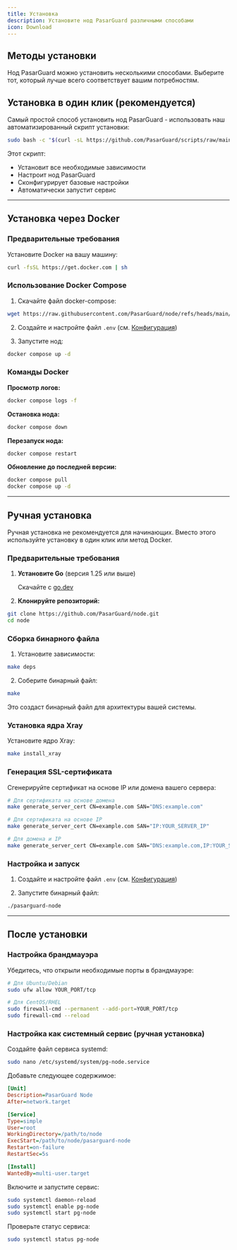 ```yaml
---
title: Установка
description: Установите нод PasarGuard различными способами
icon: Download
---
```


## Методы установки

Нод PasarGuard можно установить несколькими способами. Выберите тот, который лучше всего соответствует вашим потребностям.

## Установка в один клик (рекомендуется)

Самый простой способ установить нод PasarGuard - использовать наш автоматизированный скрипт установки:

```bash
sudo bash -c "$(curl -sL https://github.com/PasarGuard/scripts/raw/main/pg-node.sh)" @ install
```

Этот скрипт:
- Установит все необходимые зависимости
- Настроит нод PasarGuard
- Сконфигурирует базовые настройки
- Автоматически запустит сервис

---

## Установка через Docker

### Предварительные требования

Установите Docker на вашу машину:

```bash
curl -fsSL https://get.docker.com | sh
```

### Использование Docker Compose

1. Скачайте файл docker-compose:

```bash
wget https://raw.githubusercontent.com/PasarGuard/node/refs/heads/main/docker-compose.yml
```

2. Создайте и настройте файл `.env` (см. [Конфигурация](/node/configuration))

3. Запустите нод:

```bash
docker compose up -d
```

### Команды Docker

**Просмотр логов:**
```bash
docker compose logs -f
```

**Остановка нода:**
```bash
docker compose down
```

**Перезапуск нода:**
```bash
docker compose restart
```

**Обновление до последней версии:**
```bash
docker compose pull
docker compose up -d
```

---

## Ручная установка

<Callout type="warn">
  Ручная установка не рекомендуется для начинающих. Вместо этого используйте установку в один клик или метод Docker.
</Callout>

### Предварительные требования

1. **Установите Go** (версия 1.25 или выше)

   Скачайте с [go.dev](https://go.dev/dl/)

2. **Клонируйте репозиторий:**

```bash
git clone https://github.com/PasarGuard/node.git
cd node
```

### Сборка бинарного файла

1. Установите зависимости:

```bash
make deps
```

2. Соберите бинарный файл:

```bash
make
```

Это создаст бинарный файл для архитектуры вашей системы.

### Установка ядра Xray

Установите ядро Xray:

```bash
make install_xray
```

### Генерация SSL-сертификата

Сгенерируйте сертификат на основе IP или домена вашего сервера:

```bash
# Для сертификата на основе домена
make generate_server_cert CN=example.com SAN="DNS:example.com"

# Для сертификата на основе IP
make generate_server_cert CN=example.com SAN="IP:YOUR_SERVER_IP"

# Для домена и IP
make generate_server_cert CN=example.com SAN="DNS:example.com,IP:YOUR_SERVER_IP"
```

### Настройка и запуск

1. Создайте и настройте файл `.env` (см. [Конфигурация](/node/configuration))

2. Запустите бинарный файл:

```bash
./pasarguard-node
```

---

## После установки

### Настройка брандмауэра

Убедитесь, что открыли необходимые порты в брандмауэре:

```bash
# Для Ubuntu/Debian
sudo ufw allow YOUR_PORT/tcp

# Для CentOS/RHEL
sudo firewall-cmd --permanent --add-port=YOUR_PORT/tcp
sudo firewall-cmd --reload
```

### Настройка как системный сервис (ручная установка)

Создайте файл сервиса systemd:

```bash
sudo nano /etc/systemd/system/pg-node.service
```

Добавьте следующее содержимое:

```ini
[Unit]
Description=PasarGuard Node
After=network.target

[Service]
Type=simple
User=root
WorkingDirectory=/path/to/node
ExecStart=/path/to/node/pasarguard-node
Restart=on-failure
RestartSec=5s

[Install]
WantedBy=multi-user.target
```

Включите и запустите сервис:

```bash
sudo systemctl daemon-reload
sudo systemctl enable pg-node
sudo systemctl start pg-node
```

Проверьте статус сервиса:

```bash
sudo systemctl status pg-node
```

